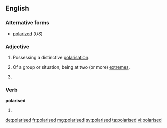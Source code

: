 ==English==

===Alternative forms===
* [[polarized]] (''US'')

===Adjective===
{{en-adj}}

# {{context|British|lang=en}} Possessing a distinctive [[polarisation]].
# {{context|British|lang=en}} Of a group or situation, being at two (or more) [[extreme]]s.
# {{alternative spelling of|polarized}}

===Verb===
'''polarised'''

# {{en-past of|polarise}}

[[de:polarised]]
[[fr:polarised]]
[[mg:polarised]]
[[sv:polarised]]
[[ta:polarised]]
[[vi:polarised]]